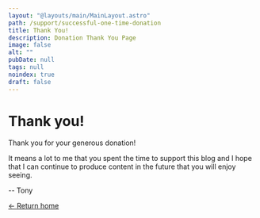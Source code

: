 ```yaml
---
layout: "@layouts/main/MainLayout.astro"
path: /support/successful-one-time-donation
title: Thank You!
description: Donation Thank You Page
image: false
alt: ""
pubDate: null
tags: null
noindex: true
draft: false
---
```


# Thank you&#x21;

Thank you for your generous donation!

It means a lot to me that you spent the time to support this blog and I
hope that I can continue to produce content in the future that you will enjoy
seeing.

-- Tony

[&larr; Return home](/)
